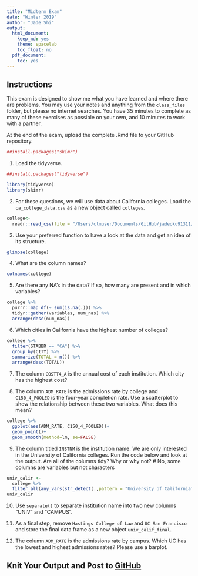 ```yaml
---
title: "Midterm Exam"
date: "Winter 2019"
author: "Jade Shi"
output:
  html_document:
    keep_md: yes
    theme: spacelab
    toc_float: no
  pdf_document:
    toc: yes
---
```


## Instructions
This exam is designed to show me what you have learned and where there are problems. You may use your notes and anything from the `class_files` folder, but please no internet searches. You have 35 minutes to complete as many of these exercises as possible on your own, and 10 minutes to work with a partner.  

At the end of the exam, upload the complete .Rmd file to your GitHub repository.  
```r
##install.packages("skimr")
```

1. Load the tidyverse.
```r
##install.packages("tidyverse")
```

```r
library(tidyverse)
library(skimr)
```


2. For these questions, we will use data about California colleges. Load the `ca_college_data.csv` as a new object called `colleges`.
```r
college<-
  readr::read_csv(file = "/Users/clmuser/Documents/GitHub/jadeoku91311/data/ca_college_data.csv")
```


3. Use your preferred function to have a look at the data and get an idea of its structure.
```r
glimpse(college)
```


4. What are the column names?
```r
colnames(college)
```


5. Are there any NA's in the data? If so, how many are present and in which variables?
```r
college %>% 
  purrr::map_df(~ sum(is.na(.))) %>%
  tidyr::gather(variables, num_nas) %>% 
  arrange(desc(num_nas))
```


6. Which cities in California have the highest number of colleges?
```r
college %>% 
  filter(STABBR == "CA") %>% 
  group_by(CITY) %>% 
  summarize(TOTAL = n()) %>% 
  arrange(desc(TOTAL))
```


7. The column `COSTT4_A` is the annual cost of each institution. Which city has the highest cost?



8. The column `ADM_RATE` is the admissions rate by college and `C150_4_POOLED` is the four-year completion rate. Use a scatterplot to show the relationship between these two variables. What does this mean?
```r
college %>% 
  ggplot(aes(ADM_RATE, C150_4_POOLED))+
  geom_point()+
  geom_smooth(method=lm, se=FALSE)
```


9. The column titled `INSTNM` is the institution name. We are only interested in the University of California colleges. Run the code below and look at the output. Are all of the columns tidy? Why or why not? 
# No, some columns are variables but not characters
```r
univ_calir <-
  college %>% 
  filter_all(any_vars(str_detect(.,pattern = "University of California")))
univ_calir
```


10. Use `separate()` to separate institution name into two new columns "UNIV" and "CAMPUS".



11. As a final step, remove `Hastings College of Law` and `UC San Francisco` and store the final data frame as a new object `univ_calif_final`.


12. The column `ADM_RATE` is the admissions rate by campus. Which UC has the lowest and highest admissions rates? Please use a barplot.


## Knit Your Output and Post to [GitHub](https://github.com/FRS417-DataScienceBiologists)
